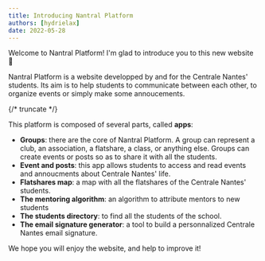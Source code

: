 ```yaml
---
title: Introducing Nantral Platform
authors: [hydrielax]
date: 2022-05-28
---
```


Welcome to Nantral Platform! I'm glad to introduce you to this new website 🥰

Nantral Platform is a website developped by and for the Centrale Nantes'
students. Its aim is to help students to communicate between each other,
to organize events or simply make some annoucements.

{/* truncate */}

This platform is composed of several parts, called **apps**:

-  **Groups**: there are the core of Nantral Platform. A group can represent
   a club, an association, a flatshare, a class, or anything else. Groups can
   create events or posts so as to share it with all the students.
-  **Event and posts**: this app allows students to access and read events
   and annoucments about Centrale Nantes' life.
-  **Flatshares map**: a map with all the flatshares of the Centrale Nantes'
   students.
-  **The mentoring algorithm**: an algorithm to attribute mentors to new
   students
-  **The students directory**: to find all the students of the school.
-  **The email signature generator**: a tool to build a personnalized
   Centrale Nantes email signature.

We hope you will enjoy the website, and help to improve it!
